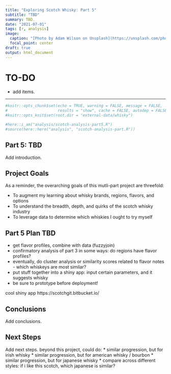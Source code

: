 ```yaml
---
title: "Exploring Scotch Whisky: Part 5"
subtitle: "TBD"
summary: TBD.
date: "2021-07-01"
tags: [r, analysis]
image:
  caption: "[Photo by Adam Wilson on Unsplash](https://unsplash.com/photos/6UIonphZA5o)"
  focal_point: center
draft: true
output: html_document
---
```


# TO-DO
* add items.

---

```r
#knitr::opts_chunk$set(echo = TRUE, warning = FALSE, message = FALSE, 
#                      results = "show", cache = FALSE, autodep = FALSE)
#knitr::opts_knit$set(root.dir = "external-data/whisky")
```

```r
#here::i_am("analysis/scotch-analysis-part5.R")
#source(here::here("analysis", "scotch-analysis-part.R"))
```

## Part 5: TBD
Add introduction. 

## Project Goals
As a reminder, the overarching goals of this mutli-part project are threefold:

* To augment my learning about whisky brands, regions, flavors, and options
* To understand the breadth, depth, and quirks of the scotch whisky industry
* To leverage data to determine which whiskies I ought to try myself

## Part 5 Plan TBD
* get flavor profiles, combine with data (fuzzyjoin)
* confirmatory analysis of part 3 in some ways: do regions have flavor profiles?
* eventually, do cluster analysis or similarity scores related to flavor notes - which whiskeys are most similar?
* put stuff together into a shiny app: input certain parameters, and it suggests whisky
* be sure to prototype before deployment!

cool shiny app
https://scotchgit.bitbucket.io/

## Conclusions
Add conclusions. 

## Next Steps
Add next steps.
beyond this project, could do:
* similar progression, but for irish whisky
* similar progression, but for american whisky / bourbon
* similar progression, but for japanese whisky
* compare across different styles: if i like this scotch, which japanese is similar?
